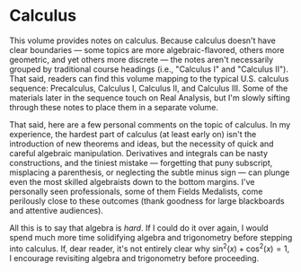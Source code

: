 # Calculus

This volume provides notes on calculus. Because calculus doesn't have clear
boundaries — some topics are more algebraic-flavored, others more
geometric, and yet others more discrete — the notes aren't necessarily
grouped by traditional course headings (i.e., "Calculus I" and "Calculus
II"). That said, readers can find this volume mapping to the typical U.S.
calculus sequence: Precalculus, Calculus I, Calculus II, and Calculus III.
Some of the materials later in the sequence touch on Real Analysis, but I'm
slowly sifting through these notes to place them in a separate volume.

That said, here are a few personal comments on the topic of calculus. In my
experience, the hardest part of calculus (at least early on) isn't the
introduction of new theorems and ideas, but the necessity of quick and
careful algebraic manipulation. Derivatives and integrals can be nasty
constructions, and the tiniest mistake — forgetting that puny subscript,
misplacing a parenthesis, or neglecting the subtle minus sign — can plunge
even the most skilled algebraists down to the bottom margins. I've
personally seen professionals, some of them Fields Medalists, come
perilously close to these outcomes (thank goodness for large blackboards
and attentive audiences).

All this is to say that algebra is _hard_. If I could do it over again, I
would spend much more time solidifying algebra and trigonometry before
stepping into calculus. If, dear reader, it's not entirely clear why
${\sin^2(x) + \cos^2(x) = 1,}$ I encourage revisiting algebra and
trigonometry before proceeding.

